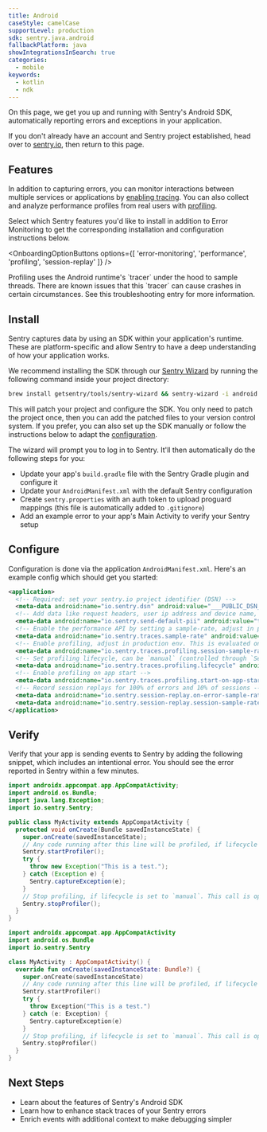 ```yaml
---
title: Android
caseStyle: camelCase
supportLevel: production
sdk: sentry.java.android
fallbackPlatform: java
showIntegrationsInSearch: true
categories:
  - mobile
keywords:
  - kotlin
  - ndk
---
```


On this page, we get you up and running with Sentry's Android SDK, automatically reporting errors and exceptions in your application.

<Alert>

If you don't already have an account and Sentry project established, head over to [sentry.io](https://sentry.io/signup/), then return to this page.

</Alert>

## Features

In addition to capturing errors, you can monitor interactions between multiple services or applications by [enabling tracing](/concepts/key-terms/tracing/). You can also collect and analyze performance profiles from real users with [profiling](/product/explore/profiling/).

Select which Sentry features you'd like to install in addition to Error Monitoring to get the corresponding installation and configuration instructions below.

<OnboardingOptionButtons
  options={[
    'error-monitoring',
    'performance',
    'profiling',
    'session-replay'
  ]}
/>

<OnboardingOption optionId="profiling">

<Alert level="warning">
  Profiling uses the Android runtime's `tracer` under the hood to sample threads. There are known issues that this `tracer` can cause crashes in certain circumstances. See this <PlatformLink to="/profiling/troubleshooting#i-see-elevated-number-of-crashes-in-the-android-runtime-when-profiling-is-activated">troubleshooting</PlatformLink> entry for more information.
</Alert>

</OnboardingOption>

## Install

Sentry captures data by using an SDK within your application's runtime. These are platform-specific and allow Sentry to have a deep understanding of how your application works.

We recommend installing the SDK through our [Sentry Wizard](https://github.com/getsentry/sentry-wizard) by running the following command inside your project directory:

```bash
brew install getsentry/tools/sentry-wizard && sentry-wizard -i android
```

This will patch your project and configure the SDK. You only need to patch the project once, then you can add the patched files to your version control system.
If you prefer, you can also <PlatformLink to="/manual-setup/">set up the SDK manually</PlatformLink> or follow the instructions below to adapt the [configuration](#configure).

<Expandable title="The following tasks will be performed by the Sentry Wizard">

The wizard will prompt you to log in to Sentry. It'll then automatically do the following steps for you:

- Update your app's `build.gradle` file with the Sentry Gradle plugin and configure it
- Update your `AndroidManifest.xml` with the default Sentry configuration
- Create `sentry.properties` with an auth token to upload proguard mappings (this file is automatically added to `.gitignore`)
- Add an example error to your app's Main Activity to verify your Sentry setup

</Expandable>

## Configure

Configuration is done via the application `AndroidManifest.xml`. Here's an example config which should get you started:


```xml {filename:AndroidManifest.xml} {"onboardingOptions": {"performance": "6-7", "profiling": "8-13", "session-replay": "14-16"}}
<application>
  <!-- Required: set your sentry.io project identifier (DSN) -->
  <meta-data android:name="io.sentry.dsn" android:value="___PUBLIC_DSN___" />
  <!-- Add data like request headers, user ip address and device name, see https://docs.sentry.io/platforms/android/data-management/data-collected/ for more info -->
  <meta-data android:name="io.sentry.send-default-pii" android:value="true" />
  <!-- Enable the performance API by setting a sample-rate, adjust in production env -->
  <meta-data android:name="io.sentry.traces.sample-rate" android:value="1.0" />
  <!-- Enable profiling, adjust in production env. This is evaluated only once per session -->
  <meta-data android:name="io.sentry.traces.profiling.session-sample-rate" android:value="1.0" />
  <!-- Set profiling lifecycle, can be `manual` (controlled through `Sentry.startProfiler()` and `Sentry.stopProfiler()`) or `trace` (automatically starts and stop a profile whenever a sampled trace starts and finishes) -->
  <meta-data android:name="io.sentry.traces.profiling.lifecycle" android:value="trace" />
  <!-- Enable profiling on app start -->
  <meta-data android:name="io.sentry.traces.profiling.start-on-app-start" android:value="true" />
  <!-- Record session replays for 100% of errors and 10% of sessions -->
  <meta-data android:name="io.sentry.session-replay.on-error-sample-rate" android:value="1.0" />
  <meta-data android:name="io.sentry.session-replay.session-sample-rate" android:value="0.1" />
</application>
```

## Verify

Verify that your app is sending events to Sentry by adding the following snippet, which includes an intentional error. You should see the error reported in Sentry within a few minutes.

```java {"onboardingOptions": {"profiling": "9-10, 16-17"}}
import androidx.appcompat.app.AppCompatActivity;
import android.os.Bundle;
import java.lang.Exception;
import io.sentry.Sentry;

public class MyActivity extends AppCompatActivity {
  protected void onCreate(Bundle savedInstanceState) {
    super.onCreate(savedInstanceState);
    // Any code running after this line will be profiled, if lifecycle is set to `manual`.
    Sentry.startProfiler();
    try {
      throw new Exception("This is a test.");
    } catch (Exception e) {
      Sentry.captureException(e);
    }
    // Stop profiling, if lifecycle is set to `manual`. This call is optional. If you don't stop the profiler, it will keep profiling your application until the process exits or `Sentry.stopProfiler()` is called.
    Sentry.stopProfiler();
  }
}
```

```kotlin {"onboardingOptions": {"profiling": "8-9, 15-16"}}
import androidx.appcompat.app.AppCompatActivity
import android.os.Bundle
import io.sentry.Sentry

class MyActivity : AppCompatActivity() {
  override fun onCreate(savedInstanceState: Bundle?) {
    super.onCreate(savedInstanceState)
    // Any code running after this line will be profiled, if lifecycle is set to `manual`.
    Sentry.startProfiler()
    try {
      throw Exception("This is a test.")
    } catch (e: Exception) {
      Sentry.captureException(e)
    }
    // Stop profiling, if lifecycle is set to `manual`. This call is optional. If you don't stop the profiler, it will keep profiling your application until the process exits or `Sentry.stopProfiler()` is called.
    Sentry.stopProfiler()
  }
}
```

## Next Steps

- <PlatformLink to="/features">Learn about the features of Sentry's Android SDK</PlatformLink>
- <PlatformLink to="/enhance-errors">Learn how to enhance stack traces of your Sentry errors</PlatformLink>
- <PlatformLink to="/enriching-events">Enrich events with additional context to make debugging simpler</PlatformLink>
